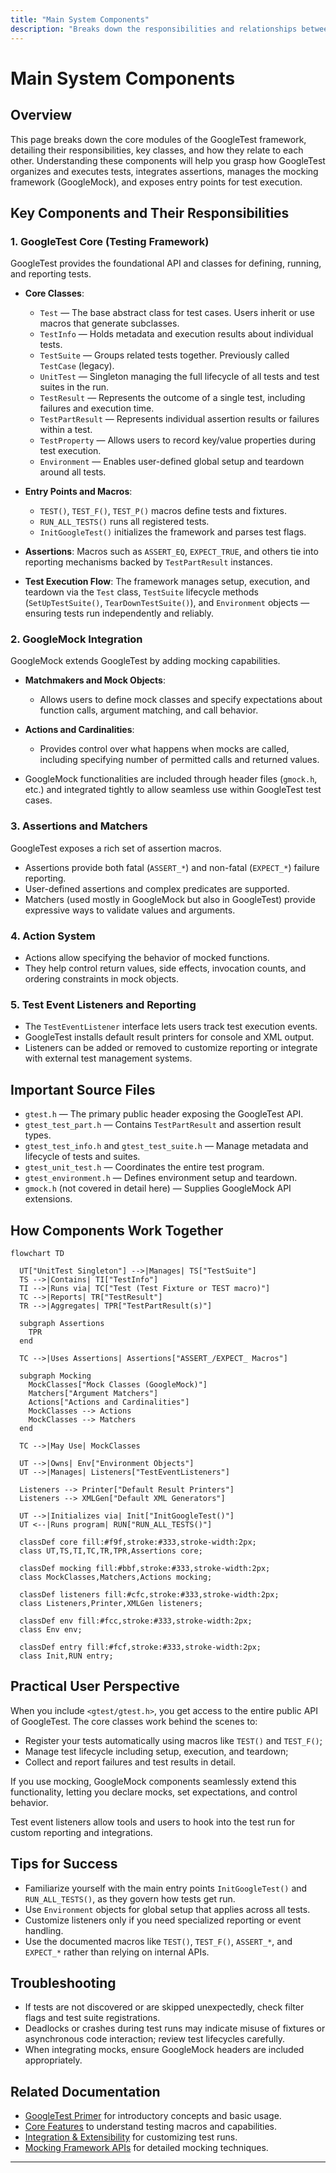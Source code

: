 ```yaml
---
title: "Main System Components"
description: "Breaks down the responsibilities and relationships between core modules: GoogleTest, GoogleMock, assertions, matchers, action system, and entry points. Maps each to the relevant source files and headers."
---
```


# Main System Components

## Overview

This page breaks down the core modules of the GoogleTest framework, detailing their responsibilities, key classes, and how they relate to each other. Understanding these components will help you grasp how GoogleTest organizes and executes tests, integrates assertions, manages the mocking framework (GoogleMock), and exposes entry points for test execution.

## Key Components and Their Responsibilities

### 1. GoogleTest Core (Testing Framework)

GoogleTest provides the foundational API and classes for defining, running, and reporting tests.

- **Core Classes**:
  - `Test` — The base abstract class for test cases. Users inherit or use macros that generate subclasses.
  - `TestInfo` — Holds metadata and execution results about individual tests.
  - `TestSuite` — Groups related tests together. Previously called `TestCase` (legacy).
  - `UnitTest` — Singleton managing the full lifecycle of all tests and test suites in the run.
  - `TestResult` — Represents the outcome of a single test, including failures and execution time.
  - `TestPartResult` — Represents individual assertion results or failures within a test.
  - `TestProperty` — Allows users to record key/value properties during test execution.
  - `Environment` — Enables user-defined global setup and teardown around all tests.

- **Entry Points and Macros**:
  - `TEST()`, `TEST_F()`, `TEST_P()` macros define tests and fixtures.
  - `RUN_ALL_TESTS()` runs all registered tests.
  - `InitGoogleTest()` initializes the framework and parses test flags.

- **Assertions**:
  Macros such as `ASSERT_EQ`, `EXPECT_TRUE`, and others tie into reporting mechanisms backed by `TestPartResult` instances.

- **Test Execution Flow**:
  The framework manages setup, execution, and teardown via the `Test` class, `TestSuite` lifecycle methods (`SetUpTestSuite()`, `TearDownTestSuite()`), and `Environment` objects — ensuring tests run independently and reliably.

### 2. GoogleMock Integration

GoogleMock extends GoogleTest by adding mocking capabilities.

- **Matchmakers and Mock Objects**:
  - Allows users to define mock classes and specify expectations about function calls, argument matching, and call behavior.

- **Actions and Cardinalities**:
  - Provides control over what happens when mocks are called, including specifying number of permitted calls and returned values.

- GoogleMock functionalities are included through header files (`gmock.h`, etc.) and integrated tightly to allow seamless use within GoogleTest test cases.

### 3. Assertions and Matchers

GoogleTest exposes a rich set of assertion macros.

- Assertions provide both fatal (`ASSERT_*`) and non-fatal (`EXPECT_*`) failure reporting.
- User-defined assertions and complex predicates are supported.
- Matchers (used mostly in GoogleMock but also in GoogleTest) provide expressive ways to validate values and arguments.

### 4. Action System

- Actions allow specifying the behavior of mocked functions.
- They help control return values, side effects, invocation counts, and ordering constraints in mock objects.

### 5. Test Event Listeners and Reporting

- The `TestEventListener` interface lets users track test execution events.
- GoogleTest installs default result printers for console and XML output.
- Listeners can be added or removed to customize reporting or integrate with external test management systems.

## Important Source Files

- `gtest.h` — The primary public header exposing the GoogleTest API.
- `gtest_test_part.h` — Contains `TestPartResult` and assertion result types.
- `gtest_test_info.h` and `gtest_test_suite.h` — Manage metadata and lifecycle of tests and suites.
- `gtest_unit_test.h` — Coordinates the entire test program.
- `gtest_environment.h` — Defines environment setup and teardown.
- `gmock.h` (not covered in detail here) — Supplies GoogleMock API extensions.

## How Components Work Together

```mermaid
flowchart TD

  UT["UnitTest Singleton"] -->|Manages| TS["TestSuite"]
  TS -->|Contains| TI["TestInfo"]
  TI -->|Runs via| TC["Test (Test Fixture or TEST macro)"]
  TC -->|Reports| TR["TestResult"]
  TR -->|Aggregates| TPR["TestPartResult(s)"]

  subgraph Assertions
    TPR
  end

  TC -->|Uses Assertions| Assertions["ASSERT_/EXPECT_ Macros"]

  subgraph Mocking
    MockClasses["Mock Classes (GoogleMock)"]
    Matchers["Argument Matchers"]
    Actions["Actions and Cardinalities"]
    MockClasses --> Actions
    MockClasses --> Matchers
  end

  TC -->|May Use| MockClasses

  UT -->|Owns| Env["Environment Objects"]
  UT -->|Manages| Listeners["TestEventListeners"]

  Listeners --> Printer["Default Result Printers"]
  Listeners --> XMLGen["Default XML Generators"]

  UT -->|Initializes via| Init["InitGoogleTest()"]
  UT <--|Runs program| RUN["RUN_ALL_TESTS()"]

  classDef core fill:#f9f,stroke:#333,stroke-width:2px;
  class UT,TS,TI,TC,TR,TPR,Assertions core;

  classDef mocking fill:#bbf,stroke:#333,stroke-width:2px;
  class MockClasses,Matchers,Actions mocking;

  classDef listeners fill:#cfc,stroke:#333,stroke-width:2px;
  class Listeners,Printer,XMLGen listeners;

  classDef env fill:#fcc,stroke:#333,stroke-width:2px;
  class Env env;

  classDef entry fill:#fcf,stroke:#333,stroke-width:2px;
  class Init,RUN entry;
```

## Practical User Perspective

When you include `<gtest/gtest.h>`, you get access to the entire public API of GoogleTest. The core classes work behind the scenes to:

- Register your tests automatically using macros like `TEST()` and `TEST_F()`;
- Manage test lifecycle including setup, execution, and teardown;
- Collect and report failures and test results in detail.

If you use mocking, GoogleMock components seamlessly extend this functionality, letting you declare mocks, set expectations, and control behavior.

Test event listeners allow tools and users to hook into the test run for custom reporting and integrations.

## Tips for Success

- Familiarize yourself with the main entry points `InitGoogleTest()` and `RUN_ALL_TESTS()`, as they govern how tests get run.
- Use `Environment` objects for global setup that applies across all tests.
- Customize listeners only if you need specialized reporting or event handling.
- Use the documented macros like `TEST()`, `TEST_F()`, `ASSERT_*`, and `EXPECT_*` rather than relying on internal APIs.

## Troubleshooting

- If tests are not discovered or are skipped unexpectedly, check filter flags and test suite registrations.
- Deadlocks or crashes during test runs may indicate misuse of fixtures or asynchronous code interaction; review test lifecycles carefully.
- When integrating mocks, ensure GoogleMock headers are included appropriately.

## Related Documentation

- [GoogleTest Primer](https://google.github.io/googletest/primer.html) for introductory concepts and basic usage.
- [Core Features](../overview/getting-started/core-features) to understand testing macros and capabilities.
- [Integration & Extensibility](../overview/system-architecture/integration-overview) for customizing test runs.
- [Mocking Framework APIs](../api-reference/mocking-framework/mock-objects-and-methods) for detailed mocking techniques.

---
